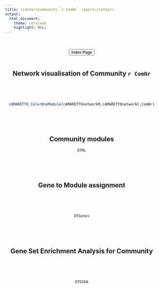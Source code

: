 ```yaml
---
title: <center>Community `r ComNr` report</center>
output: 
  html_document:
    theme: cerulean
    highlight: NULL
---
```


<center>

<br><br>
<a href="../index.html"><button type="button"  class="btn btn-primary">Index Page</button></a>
<br><br>

## Network visualisation of Community `r ComNr`
<br><br><br>
```r
cAMARETTO_ColorOneModule(cAMARETTOnetworkM,cAMARETTOnetworkC,ComNr)
```
<br><br><br>

## Community modules
```r
DTML
```
<br><br><br>

## Gene to Module assignment
<br><br><br>
```r
DTGenes
```
<br><br><br>

## Gene Set Enrichment Analysis for Community
<br><br><br>
```r
DTGSEA
```
<br><br><br>

</center>